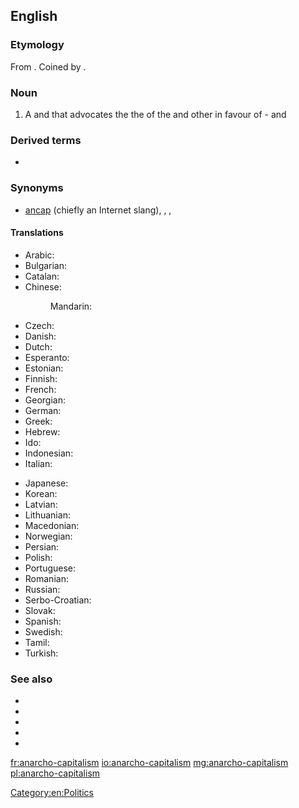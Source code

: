 ==English==

===Etymology===
From {{prefix|anarcho|capitalism|lang=en}}. Coined by {{w|Murray Rothbard}}.

===Noun===
{{wikipedia}}
{{wikiquote}}
{{en-noun|head=[[anarcho-]][[capitalism]]|-}}
# {{label|en|politics|economics}} A {{l|en|political}} and {{l|en|economic}} {{l|en|philosophy}} that advocates the the {{l|en|elimination}} of the {{l|en|state}} and other {{l|en|coercive}} {{l|en|institutions}} in favour of {{l|en|individual}} {{l|en|self}}-{{l|en|ownership}} and {{l|en|free market}}

===Derived terms===
* {{l|en|anarcho-capitalist}}

===Synonyms===
* [[ancap]] (chiefly an Internet slang), {{l|en|capitalist anarchism}}, {{l|en|private property anarchism}}, {{l|en|stateless capitalism}}

====Translations====
{{trans-top|philosophy that advocates the elimination of the state and a self-regulating free market}}
* Arabic: {{t|ar|لاسلطوية رأسمالية}}
* Bulgarian: {{t|bg|aнархокапитализъм|sc=Cyrl}}
* Catalan: {{t|ca|anarcocapitalisme}}
* Chinese:
*: Mandarin: {{t|cmn|無政府資本主義}}
* Czech: {{t|cs|anarchokapitalismus}}
* Danish: {{t|da|anarkokapitalisme}}
* Dutch: {{t+|nl|anarchokapitalisme}}
* Esperanto: {{t|eo|anarki-kapitalismo}}
* Estonian: {{t|et|anarhokapitalism}}
* Finnish: {{t|fi|anarkokapitalismi}}
* French: {{t+|fr|anarcho-capitalisme}}
* Georgian: {{t|ka|ანარქო-კაპიტალიზმი}}
* German: {{t|de|Anarchokapitalismus}}
* Greek: {{t|el|aναρχοκαπιταλισμός}}
* Hebrew: {{t|he|אנרכו־קפיטליזם|alt=אנרכו-קפיטליזם}}
* Ido: {{t|io|anarkio-kapitalismo}}
* Indonesian: {{t|id|anarko kapitalisme}}
* Italian: {{t|it|anarcocapitalismo|m}}
{{trans-mid}}
* Japanese: {{t|ja|無政府資本主義|sc=Jpan}}
* Korean: {{t|ko|아나코 자본주의|sc=Kore}}
* Latvian: {{t|lv|anarhokapitālisms}}
* Lithuanian: {{t|lt|anarchokapitalizmas}}
* Macedonian: {{t|mk|aнархокапитализам|sc=Cyrl}}
* Norwegian: {{t|no|anarkokapitalisme}}
* Persian: {{t|fa|آنارکو-کاپیتالیسم|sc=fa-Arab}}
* Polish: {{t|pl|anarchokapitalizm}}
* Portuguese: {{t|pt|anarcocapitalismo|m}}
* Romanian: {{t|ro|anarho-capitalism}}
* Russian: {{t|ru|aнархо-капитализм|sc=Cyrl}}
* Serbo-Croatian: {{t|sh|anarho-kapitalizam}}
* Slovak: {{t|sk|anarchokapitalizmus}}
* Spanish: {{t+|es|anarcocapitalismo|m}}
* Swedish: {{t|sv|anarkokapitalism}}
* Tamil: {{t|ta|அரசழிவு முதலாளித்துவம்|sc=Taml}}
* Turkish: {{t|tr|anarko-kapitalizm}}
{{trans-bottom}}

===See also===
* {{l|en|agorism}}
* {{l|en|individualist anarchism}}
* {{l|en|libertarianism}}
* {{l|en|Rothbardian}}
* {{l|en|voluntaryism}}

[[Category:en:Politics]]

[[fr:anarcho-capitalism]]
[[io:anarcho-capitalism]]
[[mg:anarcho-capitalism]]
[[pl:anarcho-capitalism]]